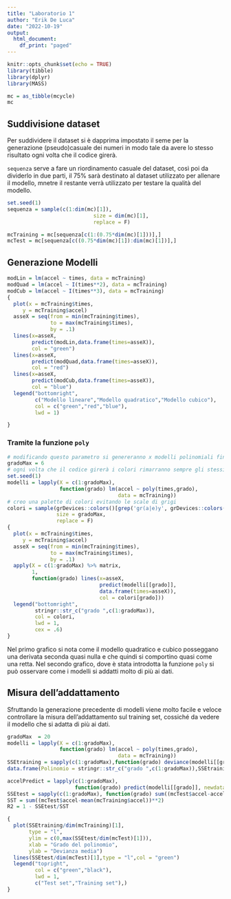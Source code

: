 ```yaml
---
title: "Laboratorio 1"
author: "Erik De Luca"
date: "2022-10-19"
output: 
  html_document:
    df_print: "paged"
---
```


```r
knitr::opts_chunk$set(echo = TRUE)
library(tibble)
library(dplyr)
library(MASS)
```

```r
mc = as_tibble(mcycle)
mc
```

## Suddivisione dataset

Per suddividere il dataset si è dapprima impostato il seme per la generazione (pseudo)casuale dei numeri in modo tale da avere lo stesso risultato ogni volta che il codice girerà.

`sequenza` serve a fare un riordinamento casuale del dataset, così poi da dividerlo in due parti, il 75% sarà destinato al dataset utilizzato per allenare il modello, mnetre il restante verrà utilizzato per testare la qualità del modello.

```r
set.seed(1)
sequenza = sample(c(1:dim(mc)[1]),
                            size = dim(mc)[1],
                            replace = F)

mcTraining = mc[sequenza[c(1:(0.75*dim(mc)[1]))],]
mcTest = mc[sequenza[c((0.75*dim(mc)[1]):dim(mc)[1])],]
```

## Generazione Modelli

```r
modLin = lm(accel ~ times, data = mcTraining)
modQuad = lm(accel ~ I(times**2), data = mcTraining)
modCub = lm(accel ~ I(times**3), data = mcTraining)
{
  plot(x = mcTraining$times, 
     y = mcTraining$accel)
  asseX = seq(from = min(mcTraining$times),
              to = max(mcTraining$times),
              by = .1)
  lines(x=asseX,
        predict(modLin,data.frame(times=asseX)),
        col = "green")
  lines(x=asseX,
        predict(modQuad,data.frame(times=asseX)),
        col = "red")
  lines(x=asseX,
        predict(modCub,data.frame(times=asseX)),
        col = "blue")
  legend("bottomright",
         c("Modello lineare","Modello quadratico","Modello cubico"),
         col = c("green","red","blue"),
         lwd = 1)

}
```

### Tramite la funzione `poly`

```r
# modificando questo parametro si genereranno x modelli polinomiali fino al modello con polinomio grado x
gradoMax = 6
# ogni volta che il codice girerà i colori rimarranno sempre gli stessi per ogni modello
set.seed(1)
modelli = lapply(X = c(1:gradoMax),
                 function(grado) lm(accel ~ poly(times,grado),
                                    data = mcTraining))
# creo una palette di colori evitando le scale di grigi
colori = sample(grDevices::colors()[grep('gr(a|e)y', grDevices::colors(), invert = T)],
                size = gradoMax,
                replace = F)
{
  plot(x = mcTraining$times, 
     y = mcTraining$accel)
  asseX = seq(from = min(mcTraining$times),
              to = max(mcTraining$times),
              by = .1)
  apply(X = c(1:gradoMax) %>% matrix,
        1,
        function(grado) lines(x=asseX,
                              predict(modelli[[grado]],
                              data.frame(times=asseX)),
                              col = colori[grado]))
  legend("bottomright",
         stringr::str_c("grado ",c(1:gradoMax)),
         col = colori,
         lwd = 1,
         cex = .6)
}
```

Nel primo grafico si nota come il modello quadratico e cubico posseggano una derivata seconda quasi nulla e che quindi si comportino quasi come una retta. Nel secondo grafico, dove è stata introdotta la funzione `poly` si può osservare come i modelli si addatti molto di più ai dati.

## Misura dell'addattamento

Sfruttando la generazione precedente di modelli viene molto facile e veloce controllare la misura dell'addattamento sul training set, cossiché da vedere il modello che si adatta di più ai dati.

```r
gradoMax  = 20
modelli = lapply(X = c(1:gradoMax),
                 function(grado) lm(accel ~ poly(times,grado),
                                    data = mcTraining))
SSEtraining = sapply(c(1:gradoMax),function(grado) deviance(modelli[[grado]]))
data.frame(Polinomio = stringr::str_c("grado ",c(1:gradoMax)),SSEtraining)
```

```r
accelPredict = lapply(c(1:gradoMax),
                      function(grado) predict(modelli[[grado]], newdata = mcTest))
SSEtest = sapply(c(1:gradoMax), function(grado) sum((mcTest$accel-accelPredict[[grado]])**2))
SST = sum((mcTest$accel-mean(mcTraining$accel))**2)
R2 = 1 - SSEtest/SST
```

```r
{
  plot(SSEtraining/dim(mcTraining)[1],
       type = "l",
       ylim = c(0,max(SSEtest/dim(mcTest)[1])),
       xlab = "Grado del polinomio",
       ylab = "Devianza media")
  lines(SSEtest/dim(mcTest)[1],type = "l",col = "green")
  legend("topright",
         col = c("green","black"),
         lwd = 1,
         c("Test set","Training set"),)
}
```
